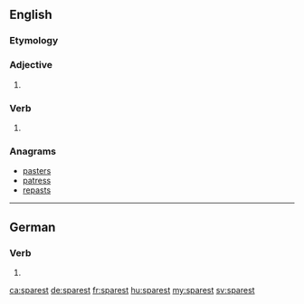 ==English==

===Etymology===
{{suffix|en|spare|est}}

===Adjective===
{{head|en|adjective superlative form}}

# {{en-superlative of|spare}}

===Verb===
{{head|en|verb form}}

# {{en-archaic second-person singular of|spare}}

===Anagrams===
* [[pasters#English|pasters]]
* [[patress#English|patress]]
* [[repasts#English|repasts]]

----

==German==

===Verb===
{{head|de|verb form}}

# {{de-verb form of|sparen|2|s|k1}}

[[ca:sparest]]
[[de:sparest]]
[[fr:sparest]]
[[hu:sparest]]
[[my:sparest]]
[[sv:sparest]]